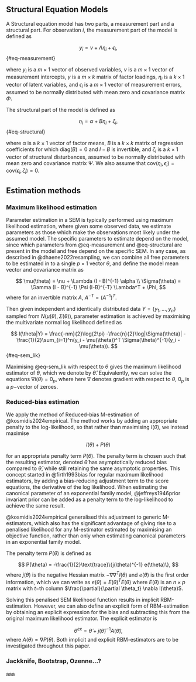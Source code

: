 ## Structural Equation Models

A Structural equation model has two parts, a measurement part and a structural part. For observation $i$, the measurement part of the model is defined as 

$$
y_i = \nu + \Lambda \eta_i + \epsilon_i,
$${#eq-measurement}

where $y_i$ is a $m \times 1$ vector of observed variables, $\nu$ is a $m \times 1$ vector of measurement intercepts, $\gamma$ is a $m \times k$ matrix of factor loadings, $\eta_i$ is a $k \times 1$ vector of latent variables, and $\epsilon_i$ is a $m \times 1$ vector of measurement errors, assumed to be normally distributed with mean zero and covariance matrix $\Phi$.

The structural part of the model is defined as

$$
\eta_i =\alpha + B \eta_i + \zeta_i,
$$ {#eq-structural}

where $\alpha$ is a $k \times 1$ vector of factor means, $B$ is a $k \times k$ matrix of regression coefficients for which $\text{diag}(B) = 0$ and $I-B$ is invertible, and $\zeta_i$ is a $k \times 1$ vector of structural disturbances, assumed to be normally distributed with mean zero and covariance matrix $\Psi$. We also assume that $\text{cov}(\eta_i, \epsilon_i) = \text{cov}(\epsilon_i, \zeta_i) = 0$.

<!-- $$ -->
<!-- \epsilon \sim N(0, \Theta_\epsilon)\\ -->
<!-- \zeta \sim N(0, \Psi)\\ -->
<!-- $$ {#eq-sem} -->

## Estimation methods

### Maximum likelihood estimation

Parameter estimation in a SEM is typically performed using maximum likelihood estimation, where given some observed data, we estimate parameters as those which make the observations most likely under the assumed model. The specific parameters to estimate depend on the model, since which parameters from @eq-measurement and @eq-structural are present in the model and free depend on the specific SEM. In any case, as described in @dhaene2022resampling, we can combine all free parameters to be estimated in to a single $p \times 1$ vector $\theta$, and define the model mean vector and covariance matrix as

$$
\mu(\theta) = \nu + \Lambda (I - B)^{-1} \alpha \\
\Sigma(\theta) = \Gamma (I - B)^{-1} \Psi (I-B)^{-T} \Lambda^T + \Phi,
$$
where for an invertible matrix $A$, $A^{-T} = (A^{-1})^T$.


Then given independent and identically distributed data $Y = \{y_1, \dots, y_n \}$ sampled from $N(\mu(\theta), \Sigma(\theta))$, parameter estimation is achieved by maximising the multivariate normal log likelihood defined as

$$
l(\theta|Y) = \frac{-nm}{2}\log(2\pi) -\frac{n}{2}\log|\Sigma(\theta)| - \frac{1}{2}\sum_{i=1}^n(y_i - \mu(\theta))^T \Sigma(\theta)^{-1}(y_i - \mu(\theta)).
$${#eq-sem_lik}


Maximising @eq-sem_lik with respect to $\theta$ gives the maximum likelihood estimator of $\theta$, which we denote by $\hat{\theta}$. Equivalently, we can solve the equations $\nabla l(\theta) = 0_p$, where here $\nabla$ denotes gradient with respect to $\theta$, $0_p$ is a $p-$vector of zeroes.

### Reduced-bias estimation

We apply the method of Reduced-bias M-estimation of @kosmidis2024empirical. The method works by adding an appropriate penalty to the log-likelihood, so that rather than maximising $l(\theta)$, we instead maximise

$$
l(\theta) + P(\theta)
$$

for an appropriate penalty term $P(\theta)$. The penalty term is chosen such that the resulting estimator, denoted $\tilde{\theta}$ has asymptotically reduced bias compared to $\hat{\theta}$, while still retaining the same asymptotic properties. This concept started in @firth1993bias for regular maximum likelihood estimators, by adding a bias-reducing adjustment term to the score equations, the derivative of the log likelihood. When estimating the canonical parameter of an exponential family model, @jeffreys1946prior invariant prior can be added as a penalty term to the log-likelihood to achieve the same result.

@kosmidis2024empirical generalised this adjustment to generic M-estimators, which also has the significant advantage of giving rise to a penalised likelihood for any M-estimator estimated by maximising an objective function, rather than only when estimating canonical parameters in an exponential family model.

The penalty term $P(\theta)$ is defined as

$$
P(\theta) = -\frac{1}{2}\text{trace}\{j(\theta)^{-1} e(\theta)\},
$$
where $j(\theta)$ is the negative Hessian matrix $-\nabla \nabla^T l(\theta)$ and $e(\theta)$ is the first order information, which we can write as $e(\theta) = E(\theta)^T E(\theta)$ where $E(\theta)$ is an $n \times p$ matrix with $t-$th column $\frac{\partial}{\partial \theta_t} \nabla l(\theta)$.


Solving this penalised SEM likelihood function results in implicit RBM-estimation. However, we can also define an explicit form of RBM-estimation by obtaining an explicit expression for the bias and subtracting this from the original maximum likelihood estimator. The explicit estimator is

$$
\theta^{ex} = \hat{\theta} + j(\hat{\theta})^{-1} A(\hat{\theta}),
$$
where $A(\theta) = \nabla P(\theta)$. Both implicit and explicit RBM-estimators are to be investigated throughout this paper.

### Jackknife, Bootstrap, Ozenne...?

aaa



